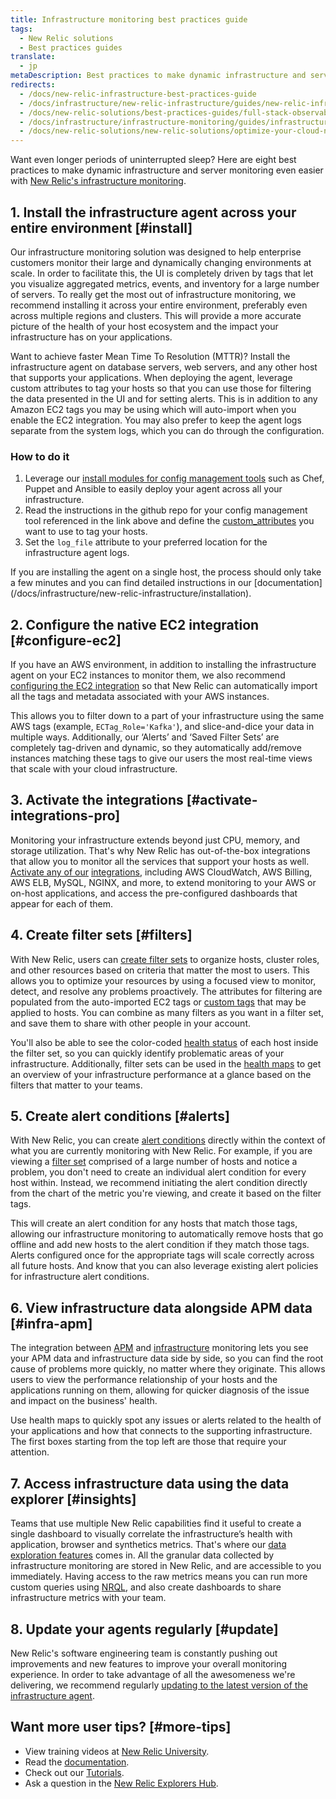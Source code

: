 ```yaml
---
title: Infrastructure monitoring best practices guide
tags:
  - New Relic solutions
  - Best practices guides
translate:
  - jp
metaDescription: Best practices to make dynamic infrastructure and server monitoring even easier with New Relic.
redirects:
  - /docs/new-relic-infrastructure-best-practices-guide
  - /docs/infrastructure/new-relic-infrastructure/guides/new-relic-infrastructure-best-practices-guide
  - /docs/new-relic-solutions/best-practices-guides/full-stack-observability/best-practices-infrastructure-monitoring-new-relic
  - /docs/infrastructure/infrastructure-monitoring/guides/infrastructure-monitoring-best-practices-guide
  - /docs/new-relic-solutions/new-relic-solutions/optimize-your-cloud-native-environment/iterate-measure-impact-track-metrics-after-deployments/ 
---
```


Want even longer periods of uninterrupted sleep? Here are eight best practices to make dynamic infrastructure and server monitoring even easier with [New Relic's infrastructure monitoring](https://newrelic.com/infrastructure).

## 1. Install the infrastructure agent across your entire environment [#install]

Our infrastructure monitoring solution was designed to help enterprise customers monitor their large and dynamically changing environments at scale. In order to facilitate this, the UI is completely driven by tags that let you visualize aggregated metrics, events, and inventory for a large number of servers. To really get the most out of infrastructure monitoring, we recommend installing it across your entire environment, preferably even across multiple regions and clusters. This will provide a more accurate picture of the health of your host ecosystem and the impact your infrastructure has on your applications.

Want to achieve faster Mean Time To Resolution (MTTR)? Install the infrastructure agent on database servers, web servers, and any other host that supports your applications. When deploying the agent, leverage custom attributes to tag your hosts so that you can use those for filtering the data presented in the UI and for setting alerts. This is in addition to any Amazon EC2 tags you may be using which will auto-import when you enable the EC2 integration. You may also prefer to keep the agent logs separate from the system logs, which you can do through the configuration.

### How to do it

1. Leverage our [install modules for config management tools](/docs/infrastructure/new-relic-infrastructure/config-management-tools) such as Chef, Puppet and Ansible to easily deploy your agent across all your infrastructure.
2. Read the instructions in the github repo for your config management tool referenced in the link above and define the [custom_attributes](/docs/infrastructure/new-relic-infrastructure/configuration/configure-infrastructure-agent#attributes) you want to use to tag your hosts.
3. Set the `log_file` attribute to your preferred location for the infrastructure agent logs.

<Callout variant="tip">
  If you are installing the agent on a single host, the process should only take a few minutes and you can find detailed instructions in our [documentation](/docs/infrastructure/new-relic-infrastructure/installation).
</Callout>

## 2. Configure the native EC2 integration [#configure-ec2]

If you have an AWS environment, in addition to installing the infrastructure agent on your EC2 instances to monitor them, we also recommend [configuring the EC2 integration](/docs/infrastructure/infrastructure-integrations/amazon-integrations/aws-ec2-integration) so that New Relic can automatically import all the tags and metadata associated with your AWS instances.

This allows you to filter down to a part of your infrastructure using the same AWS tags (example, `ECTag_Role='Kafka'`), and slice-and-dice your data in multiple ways. Additionally, our ‘Alerts’ and ‘Saved Filter Sets’ are completely tag-driven and dynamic, so they automatically add/remove instances matching these tags to give our users the most real-time views that scale with your cloud infrastructure.

## 3. Activate the integrations [#activate-integrations-pro]

Monitoring your infrastructure extends beyond just CPU, memory, and storage utilization. That's why New Relic has out-of-the-box integrations that allow you to monitor all the services that support your hosts as well. [Activate any of our](/docs/infrastructure-integrations-aws-configuration) [integrations](/docs/infrastructure-integrations-aws-configuration), including AWS CloudWatch, AWS Billing, AWS ELB, MySQL, NGINX, and more, to extend monitoring to your AWS or on-host applications, and access the pre-configured dashboards that appear for each of them.

## 4. Create filter sets [#filters]

With New Relic, users can [create filter sets](/docs/infrastructure/new-relic-infrastructure/filter-group/filter-sets-organize-your-infrastructure-hosts) to organize hosts, cluster roles, and other resources based on criteria that matter the most to users. This allows you to optimize your resources by using a focused view to monitor, detect, and resolve any problems proactively. The attributes for filtering are populated from the auto-imported EC2 tags or [custom tags](/docs/infrastructure/new-relic-infrastructure/configuration/configure-infrastructure-agent#attributes) that may be applied to hosts. You can combine as many filters as you want in a filter set, and save them to share with other people in your account.

You'll also be able to see the color-coded [health status](/docs/accounts-partnerships/education/getting-started-new-relic/glossary#health-status) of each host inside the filter set, so you can quickly identify problematic areas of your infrastructure. Additionally, filter sets can be used in the [health maps](/docs/data-analysis/health-map/get-started/introduction-health-maps) to get an overview of your infrastructure performance at a glance based on the filters that matter to your teams.

## 5. Create alert conditions [#alerts]

With New Relic, you can create [alert conditions](/docs/alerts/new-relic-alerts/getting-started/alerts-glossary#alert-condition) directly within the context of what you are currently monitoring with New Relic. For example, if you are viewing a [filter set](/docs/infrastructure/new-relic-infrastructure/filter-group/organize-infrastructure-hosts-filter-sets) comprised of a large number of hosts and notice a problem, you don't need to create an individual alert condition for every host within. Instead, we recommend initiating the alert condition directly from the chart of the metric you're viewing, and create it based on the filter tags.

This will create an alert condition for any hosts that match those tags, allowing our infrastructure monitoring to automatically remove hosts that go offline and add new hosts to the alert condition if they match those tags. Alerts configured once for the appropriate tags will scale correctly across all future hosts. And know that you can also leverage existing alert policies for infrastructure alert conditions.

## 6. View infrastructure data alongside APM data [#infra-apm]

The integration between [APM](/docs/apm/new-relic-apm/getting-started/welcome-new-relic-apm) and [infrastructure](/docs/infrastructure/new-relic-infrastructure/getting-started/welcome-new-relic-infrastructure) monitoring lets you see your APM data and infrastructure data side by side, so you can find the root cause of problems more quickly, no matter where they originate. This allows users to view the performance relationship of your hosts and the applications running on them, allowing for quicker diagnosis of the issue and impact on the business' health.

Use health maps to quickly spot any issues or alerts related to the health of your applications and how that connects to the supporting infrastructure. The first boxes starting from the top left are those that require your attention.

## 7. Access infrastructure data using the data explorer [#insights]

Teams that use multiple New Relic capabilities find it useful to create a single dashboard to visually correlate the infrastructure’s health with application, browser and synthetics metrics. That's where our [data exploration features](/docs/query-your-data/explore-query-data/data-explorer/introduction-data-explorer) comes in. All the granular data collected by infrastructure monitoring are stored in New Relic, and are accessible to you immediately. Having access to the raw metrics means you can run more custom queries using [NRQL](/docs/insights/nrql-new-relic-query-language/using-nrql/introduction-nrql), and also create dashboards to share infrastructure metrics with your team.

## 8. Update your agents regularly [#update]

New Relic's software engineering team is constantly pushing out improvements and new features to improve your overall monitoring experience. In order to take advantage of all the awesomeness we're delivering, we recommend regularly [updating to the latest version of the infrastructure agent](/docs/infrastructure/install-configure-manage-infrastructure/update-or-uninstall/update-infrastructure-agent).

## Want more user tips? [#more-tips]

* View training videos at [New Relic University](https://learn.newrelic.com/).
* Read the [documentation](/docs/infrastructure).
* Check out our [Tutorials](https://newrelic.com/resources/tutorials).
* Ask a question in the [New Relic Explorers Hub](https://discuss.newrelic.com/).
